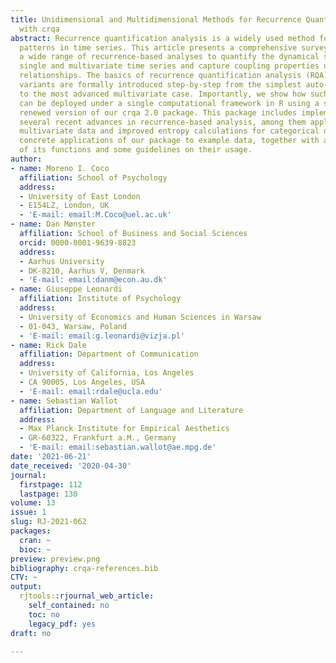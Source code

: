 ```yaml
---
title: Unidimensional and Multidimensional Methods for Recurrence Quantification Analysis
  with crqa
abstract: Recurrence quantification analysis is a widely used method for characterizing
  patterns in time series. This article presents a comprehensive survey for conducting
  a wide range of recurrence-based analyses to quantify the dynamical structure of
  single and multivariate time series and capture coupling properties underlying leader-follower
  relationships. The basics of recurrence quantification analysis (RQA) and all its
  variants are formally introduced step-by-step from the simplest auto-recurrence
  to the most advanced multivariate case. Importantly, we show how such RQA methods
  can be deployed under a single computational framework in R using a substantially
  renewed version of our crqa 2.0 package. This package includes implementations of
  several recent advances in recurrence-based analysis, among them applications to
  multivariate data and improved entropy calculations for categorical data. We show
  concrete applications of our package to example data, together with a detailed description
  of its functions and some guidelines on their usage.
author:
- name: Moreno I. Coco
  affiliation: School of Psychology
  address:
  - University of East London
  - E154LZ, London, UK
  - 'E-mail: email:M.Coco@uel.ac.uk'
- name: Dan Mønster
  affiliation: School of Business and Social Sciences
  orcid: 0000-0001-9639-8823
  address:
  - Aarhus University
  - DK-8210, Aarhus V, Denmark
  - 'E-mail: email:danm@econ.au.dk'
- name: Giuseppe Leonardi
  affiliation: Institute of Psychology
  address:
  - University of Economics and Human Sciences in Warsaw
  - 01-043, Warsaw, Poland
  - 'E-mail: email:g.leonardi@vizja.pl'
- name: Rick Dale
  affiliation: Department of Communication
  address:
  - University of California, Los Angeles
  - CA 90005, Los Angeles, USA
  - 'E-mail: email:rdale@ucla.edu'
- name: Sebastian Wallot
  affiliation: Department of Language and Literature
  address:
  - Max Planck Institute for Empirical Aesthetics
  - GR-60322, Frankfurt a.M., Germany
  - 'E-mail: email:sebastian.wallot@ae.mpg.de'
date: '2021-06-21'
date_received: '2020-04-30'
journal:
  firstpage: 112
  lastpage: 130
volume: 13
issue: 1
slug: RJ-2021-062
packages:
  cran: ~
  bioc: ~
preview: preview.png
bibliography: crqa-references.bib
CTV: ~
output:
  rjtools::rjournal_web_article:
    self_contained: no
    toc: no
    legacy_pdf: yes
draft: no

---
```

